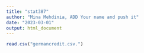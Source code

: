 ---
title: "stat387"
author: "Mina Mehdinia, ADD Your name and push it"
date: "2023-03-01"
output: html_document
---


```{r}
read.csv("germancredit.csv.")
```

